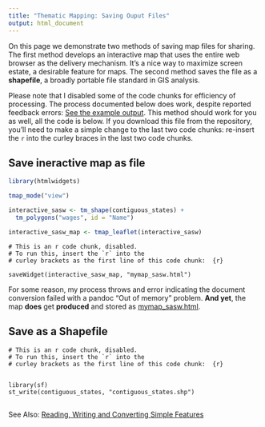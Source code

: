 ```yaml
---
title: "Thematic Mapping: Saving Ouput Files"
output: html_document
---
```


On this page we demonstrate two methods of saving map files for sharing.  The first method develops an interactive map that uses the entire web browser as the delivery mechanism.  It's a nice way to maximize screen estate, a desirable feature for maps.  The second method saves the file as a **shapefile**, a broadly portable file standard in GIS analysis.

Please note that I disabled some of the code chunks for efficiency of processing.  The process documented below does work, despite reported feedback errors:  [See the example output](mymap_sasw.html).  This method should work for you as well, all the code is below.  If you download this file from the repository, you'll need to make a simple change to the last two code chunks: re-insert the `r` into the curley braces in the last two code chunks.  

## Save ineractive map as file

```r
library(htmlwidgets)
```


```r
tmap_mode("view")
```


```r
interactive_sasw <- tm_shape(contiguous_states) +
  tm_polygons("wages", id = "Name")
```



```r
interactive_sasw_map <- tmap_leaflet(interactive_sasw)
```


```{}
# This is an r code chunk, disabled.  
# To run this, insert the `r` into the 
# curley brackets as the first line of this code chunk:  {r}

saveWidget(interactive_sasw_map, "mymap_sasw.html")
```

For some reason, my process throws and error indicating the document conversion failed with a pandoc "Out of memory" problem.  **And yet**, the map **does** get **produced** and stored as [mymap_sasw.html](mymap_sasw.html).


## Save as a Shapefile

```{}
# This is an r code chunk, disabled.  
# To run this, insert the `r` into the 
# curley brackets as the first line of this code chunk:  {r}


library(sf)
st_write(contiguous_states, "contiguous_states.shp")
```


## 
See Also:  [Reading, Writing and Converting Simple Features](https://r-spatial.github.io/sf/articles/sf2.html)

